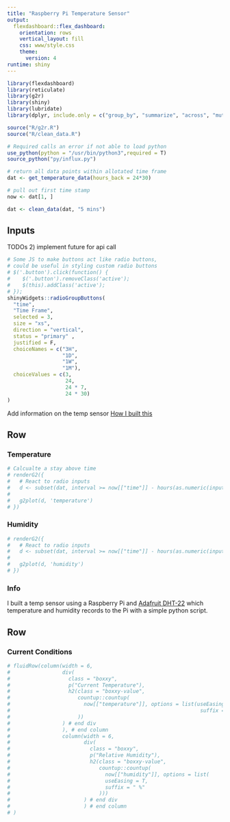 ```yaml
---
title: "Raspberry Pi Temperature Sensor"
output: 
  flexdashboard::flex_dashboard:
    orientation: rows
    vertical_layout: fill
    css: www/style.css
    theme:
      version: 4
runtime: shiny
---
```


```r
library(flexdashboard)
library(reticulate)
library(g2r)
library(shiny)
library(lubridate)
library(dplyr, include.only = c("group_by", "summarize", "across", "mutate", "filter", "select"))

source("R/g2r.R")
source("R/clean_data.R")

# Required calls an error if not able to load python
use_python(python = "/usr/bin/python3",required = T)
source_python("py/influx.py")

# return all data points within allotated time frame
dat <- get_temperature_data(hours_back = 24*30)

# pull out first time stamp
now <- dat[1, ]

dat <- clean_data(dat, "5 mins")
```

## Inputs {.sidebar}

TODOs 
2) implement future for api call

```r
# Some JS to make buttons act like radio buttons, 
# could be useful in styling custom radio buttons
# $('.button').click(function() {
#    $('.button').removeClass('active');
#    $(this).addClass('active');
# });
shinyWidgets::radioGroupButtons(
  "time",
  "Time Frame",
  selected = 3,
  size = "xs",
  direction = "vertical",
  status = "primary" ,
  justified = F,
  choiceNames = c("3H",
                  "1D",
                  "1W",
                  "1M"),
  choiceValues = c(3,
                   24,
                   24 * 7,
                   24 * 30)
)
```

Add information on the temp sensor
[How I built this](www/details.Rmd)



## Row {.tabset .tabset-fade}

### Temperature

```r
# Calcualte a stay above time
# renderG2({
#   # React to radio inputs
#   d <- subset(dat, interval >= now[["time"]] - hours(as.numeric(input$time)) )
#   
#   g2plot(d, 'temperature')
# })
```

### Humidity

```r
# renderG2({
#   # React to radio inputs
#   d <- subset(dat, interval >= now[["time"]] - hours(as.numeric(input$time)))
#   
#   g2plot(d, 'humidity')
# })
```

### Info

I built a temp sensor using a Raspberry Pi and [Adafruit DHT-22](https://www.adafruit.com/product/385) which temperature and humidity records to the Pi with a simple python script.

## Row

### Current Conditions

```r
# fluidRow(column(width = 6,
#                 div(
#                   class = "boxxy",
#                   p("Current Temperature"),
#                   h2(class = "boxxy-value",
#                      countup::countup(
#                        now[["temperature"]], options = list(useEasing = T,
#                                                              suffix = " Degrees")
#                      ))
#                 ) # end div
#                 ), # end column
#                 column(width = 6,
#                        div(
#                          class = "boxxy",
#                          p("Relative Humidity"),
#                          h2(class = "boxxy-value",
#                             countup::countup(
#                               now[["humidity"]], options = list(
#                               useEasing = T,
#                               suffix = " %"
#                             )))
#                        ) # end div
#                        ) # end column
# )
```
